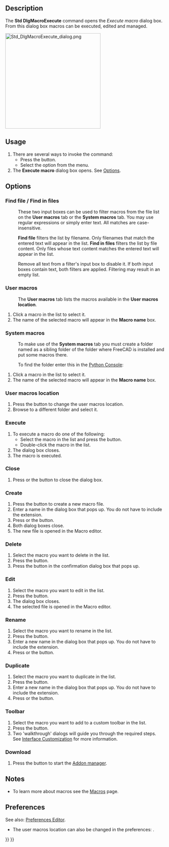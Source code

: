<languages/>
<translate>

<!--T:7-->
{{Docnav
|[[Std_DlgMacroRecord|DlgMacroRecord]]
|[[Std_DlgMacroExecuteDirect|DlgMacroExecuteDirect]]
|[[Std_Macro_Menu|Std Macro Menu]]
|IconL=Std_DlgMacroRecord.svg
|IconR=Std_DlgMacroExecuteDirect.svg
|IconC=Freecad.svg
}}

<!--T:1-->
{{GuiCommand
|Name=Std DlgMacroExecute
|MenuLocation=Macro → Macros...
|Workbenches=All
|SeeAlso=[[Std_DlgMacroExecuteDirect|Std DlgMacroExecuteDirect]]
}}

==Description== <!--T:2-->

<!--T:3-->
The '''Std DlgMacroExecute''' command opens the ''Execute macro'' dialog box. From this dialog box macros can be executed, edited and managed.

</translate>
[[Image:Std_DlgMacroExecute_dialog.png|300px]]
<translate>
<!--T:8-->
{{Caption|The Execute macro dialog box}}

==Usage== <!--T:4-->

<!--T:5-->
# There are several ways to invoke the command:
#* Press the {{Button|[[Image:Std_DlgMacroExecute.svg|16px]] [[Std_DlgMacroExecute|Macros...]]}} button.
#* Select the {{MenuCommand|Macro → [[Image:Std_DlgMacroExecute.svg|16px]] Macros...}} option from the menu.
# The '''Execute macro''' dialog box opens. See [[#Options|Options]].

==Options== <!--T:9-->

===Find file / Find in files=== <!--T:40-->

<!--T:41-->
: {{Version|1.0}}

<!--T:42-->
: These two input boxes can be used to filter macros from the file list on the '''User macros''' tab or the '''System macros''' tab. You may use regular expressions or simply enter text. All matches are case-insensitive.

<!--T:43-->
: '''Find file''' filters the list by filename. Only filenames that match the entered text will appear in the list. '''Find in files''' filters the list by file content. Only files whose text content matches the entered text will appear in the list.

<!--T:44-->
: Remove all text from a filter's input box to disable it. If both input boxes contain text, both filters are applied. Filtering may result in an empty list.

===User macros=== <!--T:10-->

<!--T:45-->
: The '''User macros''' tab lists the macros available in the '''User macros location'''.

<!--T:11-->
# Click a macro in the list to select it.
# The name of the selected macro will appear in the '''Macro name''' box.

===System macros=== <!--T:12-->

<!--T:46-->
: To make use of the '''System macros''' tab you must create a folder named {{FileName|Macro}} as a sibling folder of the {{FileName|bin}} folder where FreeCAD is installed and put some macros there.

<!--T:47-->
: To find  the {{FileName|bin}} folder enter this in the [[Python_Console|Python Console]]:

</translate>
: {{Code|code=
App.getHomePath()
}}
<translate>

<!--T:48-->
# Click a macro in the list to select it.
# The name of the selected macro will appear in the '''Macro name''' box.

===User macros location=== <!--T:14-->

<!--T:15-->
# Press the {{Button|...}} button to change the user macros location.
# Browse to a different folder and select it.

===Execute=== <!--T:16-->

<!--T:17-->
# To execute a macro do one of the following:
#* Select the macro in the list and press the {{Button|Execute}} button.
#* Double-click the macro in the list.
# The dialog box closes.
# The macro is executed.

===Close=== <!--T:18-->

<!--T:19-->
# Press {{KEY|Esc}} or the {{Button|Close}} button to close the dialog box.

===Create=== <!--T:20-->

<!--T:21-->
# Press the {{Button|Create}} button to create a new macro file.
# Enter a name in the dialog box that pops up. You do not have to include the {{FileName|.FCMacro}} extension.
# Press {{KEY|Enter}} or the {{Button|OK}} button.
# Both dialog boxes close.
# The new file is opened in the Macro editor.

===Delete=== <!--T:22-->

<!--T:23-->
# Select the macro you want to delete in the list.
# Press the {{Button|Delete}} button.
# Press the {{Button|Yes}} button in the confirmation dialog box that pops up.

===Edit=== <!--T:24-->

<!--T:25-->
# Select the macro you want to edit in the list.
# Press the {{Button|Edit}} button.
# The dialog box closes.
# The selected file is opened in the Macro editor.

===Rename=== <!--T:26-->

<!--T:27-->
# Select the macro you want to rename in the list.
# Press the {{Button|Rename}} button.
# Enter a new name in the dialog box that pops up. You do not have to include the {{FileName|.FCMacro}} extension.
# Press {{KEY|Enter}} or the {{Button|OK}} button.

===Duplicate=== <!--T:28-->

<!--T:29-->
# Select the macro you want to duplicate in the list.
# Press the {{Button|Duplicate}} button.
# Enter a new name in the dialog box that pops up. You do not have to include the {{FileName|.FCMacro}} extension.
# Press {{KEY|Enter}} or the {{Button|OK}} button.

===Toolbar=== <!--T:30-->

<!--T:31-->
# Select the macro you want to add to a custom toolbar in the list.
# Press the {{Button|Toolbar}} button.
# Two 'walkthrough' dialogs will guide you through the required steps. See [[Interface_Customization|Interface Customization]] for more information.

===Download=== <!--T:39-->

<!--T:33-->
# Press the {{Button|Download}} button to start the [[Std_AddonMgr|Addon manager]].

==Notes== <!--T:34-->

<!--T:35-->
* To learn more about macros see the [[Macros|Macros]] page.

==Preferences== <!--T:36-->

<!--T:49-->
See also: [[Preferences_Editor|Preferences Editor]].

<!--T:37-->
* The user macros location can also be changed in the preferences: {{MenuCommand|Edit → Preferences → Python → Macro → Macro path}}.


<!--T:38-->
{{Docnav
|[[Std_DlgMacroRecord|DlgMacroRecord]]
|[[Std_DlgMacroExecuteDirect|DlgMacroExecuteDirect]]
|[[Std_Macro_Menu|Std Macro Menu]]
|IconL=Std_DlgMacroRecord.svg
|IconR=Std_DlgMacroExecuteDirect.svg
|IconC=Freecad.svg
}}

</translate>
{{Std_Base_navi{{#translation:}}}}
{{Userdocnavi{{#translation:}}}}
